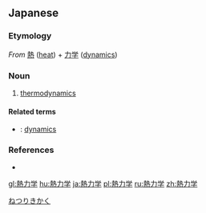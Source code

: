 {{also|热力学|熱力學}}
==Japanese==
{{ja-kanjitab|ねつ|りき|がく|yomi=on}}

===Etymology===
''From'' [[熱]] ([[heat]]) + [[力学]] ([[dynamics]])

===Noun===
{{ja-noun|ねつりきがく}}

# {{lb|ja|physics}} [[thermodynamics]]

====Related terms====
* {{ja-r|力学|りきがく}}: [[dynamics]]

===References===
* {{R:Kojien}}

[[Category:ja:Physics|ねつりきかく]]

[[gl:熱力学]]
[[hu:熱力学]]
[[ja:熱力学]]
[[pl:熱力学]]
[[ru:熱力学]]
[[zh:熱力学]]